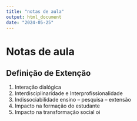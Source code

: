 ```yaml
---
title: "notas de aula"
output: html_document
date: "2024-05-25"
---
```


# Notas de aula

## Definição de Extenção

1)  Interação dialógica
2)  Interdisciplinaridade e Interprofissionalidade
3)  Indissociabilidade ensino – pesquisa – extensão
4)  Impacto na formação do estudante
5)  Impacto na transformação social
oi
